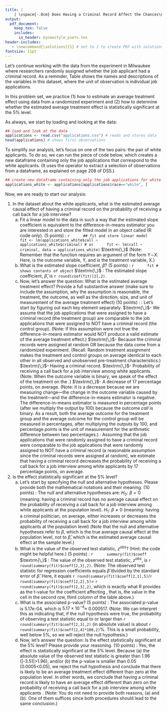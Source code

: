 ```yaml
---
title: |
    | \vspace{-.8cm} Does Having a Criminal Record Affect the Chances\newline of Receiving A Call Back for a Job Interview? \newline Part IV: Focus on White Applicants\if1\solutions (with Solutions) \fi
output:
  pdf_document:
    keep_tex: false
    includes:
      in_header: mynewstyle_psets.tex 
header-includes: 
   - \newcommand{\solutions}{1} # set to 1 to create PDF with solutions; leave blank to create PDF without solutions
fontsize: 11pt
---
```

\vspace{-.5cm} Let's continue working with the data from the experiment in Milwaukee where researchers randomly assigned whether the job applicant had a criminal record. As a reminder, Table \ref{applications} shows the names and descriptions of the variables in this dataset, where the unit of observation is individual job applications.

\begin{table}[h!!!]
\begin{center}
\begin{tabular}{ll}											
\midrule
variable & description\\
\midrule \addlinespace[1.5pt]
\textit{job\_id} & identifying number of job opening\\\addlinespace[1.5pt]
\textit{criminal} & whether the job applicant presented himself as having a criminal record (1=yes, 0=no) \\\addlinespace[1.5pt]
\textit{race} & race of applicant (black or white)\\\addlinespace[1.5pt]
\textit{call} & whether job application received a call back for a job interview (1=yes, 0=no) \\\addlinespace[1.5pt]
\midrule
\end{tabular}
\caption{Variables in "applications.csv"}\label{applications}
\end{center}
\end{table}
\vspace{.3cm}

In this problem set, we practice (1) how to estimate an average treatment effect using data from a randomized experiment and (2) how to determine whether the estimated average treatment effect is statistically significant at the 5\% level.

As always, we start by loading and looking at the data:

```r
## load and look at the data
applications <- read.csv("applications.csv") # reads and stores data
head(applications) # shows first observations
```

To simplify our analysis, let's focus on one of the two pairs: the pair of white applicants. To do so, we can run the piece of code below, which creates a new dataframe containing only the job applications that correspond to the white applicants. (It uses the \fu{[]} operator to extract a selection of observations from a dataframe, as explained on page 208 of DSS.) 

```r
## create new dataframe containing only the job applications for white applicants
applications_white <- applications[applications$race=="white", ]
```

Now, we are ready to start our analysis:

1. In the dataset about the white applicants, what is the estimated average causal effect of having a criminal record on the probability of receiving a call back for a job interview?
    a. Fit a linear model to the data in such a way that the estimated slope coefficient is equivalent to the difference-in-means estimator you are interested in and store the fitted model in an object called \textit{fit} (R code only). (5 points)
\if1\solutions
\newline\newline\underline{R code}:
        ```r
        ## fit and store linear model
        fit <- lm(applications_white$call ~ applications_white$criminal) # or
        fit <- lm(call ~ criminal, data = applications_white) 
        ```
$\textrm{\,}$
\newline (Note: Remember that the \fu{lm()} function requires an argument of the form Y$\sim$X. Here, \textit{call} is the outcome variable, Y, and \textit{criminal} is the treatment variable, X.)
\newline\fi
    b. What is the estimated slope coefficient, $\widehat{\beta}$? (5 points)
\if1\solutions
\newline\newline\underline{R code}:
        ```r
        fit # shows contents of object
        ```
$\textrm{\,}$
\newline\underline{Answer}: The estimated slope coefficient, $\widehat{\beta}$, is `r round(coef(fit)[2],2)`.
\newline
\fi    
    c. Now, let's answer the question: What is the estimated average treatment effect? Provide a full substantive answer (make sure to include the assumption, why the assumption is reasonable, the treatment, the outcome, as well as the direction, size, and unit of measurement of the average treatment effect) (10 points)
\if1\solutions
\newline\newline\underline{Answer}: \underline{Answer}: Let's start by figuring out each key element separately.\newline\newline 
$\textrm{\,}$- \textit{What's the assumption?} We assume that the job applications that were assigned to have a criminal record (the treatment group) are comparable to the job applications that were assigned to NOT have a criminal record (the control group). (Note: If this assumption were not true the difference-in-means estimator would NOT produce a valid estimate of the average treatment effect.) \newline\newline 
$\textrm{\,}$- \textit{Why is the assumption reasonable?} Because the criminal records were assigned at random OR because the data come from a randomized experiment. (Recall: Random treatment assignment makes the treatment and control groups on average identical to each other in all observed and unobserved pre-treatment characteristics.)\newline\newline 
$\textrm{\,}$- \textit{What's the treatment?} Having a criminal record. \newline\newline 
$\textrm{\,}$- \textit{What's the outcome?} Probability of receiving a call back for a job interview among white applicants. (Note: When the outcome variable is binary, we speak of the effect of the treatment on the \textit{probability of the outcome occurring}.) \newline\newline 
$\textrm{\,}$- \textit{What's the direction, size, and unit of measurement of the average causal effect?} A decrease of 17 percentage points, on average. (Note: It is a decrease because we are measuring change---the change in the outcome variable caused by the treatment---and the difference-in-means estimator is negative. The difference-in-means estimator is measured in percentage points (after we multiply the output by 100) because the outcome *call* is binary. As a result, both the average outcome for the treatment group and the average outcome for the control group will be measured in percentages, after multiplying the outputs by 100, and percentage points is the unit of measurement for the arithmetic difference between two percentages.)\newline\newline 
\textit{Full answer}: Assuming that the job applications that were randomly assigned to have a criminal record were comparable to the job applications that were randomly assigned to NOT have a criminal record (a reasonable assumption since the criminal records were assigned at random), we estimate that having a criminal record decreases the probability of receiving a call back for a job interview among white applicants by 17 percentage points, on average.
\newline
\fi

2. Is the effect statistically significant at the 5\% level?
    a. Let's start by specifying the null and alternative hypotheses. Please provide both the mathematical notations and their meaning. (10 points) 
\if1\solutions
\newline\newline\underline{Answer}: The null and alternative hypotheses are:
\newline\newline $H_0 {:} \,\, \beta{=}0$ (meaning: having a criminal record has no average causal effect on the probability of receiving a call back for a job interview among white applicants at the population level). 
\newline\newline $H_1 {:} \,\, \beta{\neq}0$ (meaning: having a criminal politician, on average, either increases or decreases the probability of receiving a call back for a job interview among white applicants at the population level)
\newline\newline (Note that the null and alternative hypotheses refer to $\beta$, which is the true average causal effect at the population level, not to $\widehat{\beta}$, which is the estimated average causal effect at the sample level.)
\newline\fi
    b. What is the value of the observed test statistic, $z^{obs}$? (Hint: the code \fu{summary()\$coeff} might be helpful here.) (5 points) 
\if1\solutions
\newline\newline\underline{R code}:
        ```r
        summary(fit)$coeff
        ```
$\textrm{\,}$
\newline\underline{Answer}: The value of the observed test statistic, $z^{obs}$, is `r round(summary(fit)$coeff[2,3],2)`. (Note: The observed test statistic for regression coefficients equals $\widehat{\beta}$ divided by the standard error of $\widehat{\beta}$. Here, it equals `r round(summary(fit)$coeff[2,1],5)`/`r round(summary(fit)$coeff[2,2],5)`= `r round(summary(fit)$coeff[2,3],2)`, which is exactly what R provides as the t-value for the coefficient affecting \textit{criminal}, that is, the value in the cell in the second row, third column of the table above.)
\newline \fi
    c. What is the associated p-value? (5 points)
\if1\solutions
\newline\newline \underline{Answer}: The associated p-value is 5.17e-04, which is $5.17\times10^{-4}\approx$ 0.000517. (Note: We can interpret this as indicating that, if the null hypothesis were true, the probability of observing a test statistic equal to or larger than `r round(summary(fit)$coeff[2,3],2)` (in absolute value) is  about `r round(summary(fit)$coeff[2,4]*100,2)`\%. This is a small probability, well below 5\%, so we will reject the null hypothesis.)
\newline \fi
    d. Now, let's answer the question: Is the effect statistically significant at the 5\% level? Please provide your reasoning. (10 points)
\if1\solutions
\newline\newline \underline{Answer}: Yes, the effect is statistically significant at the 5\% level. Because (a) the absolute value of the observed test statistic is greater than 1.96 (|-3.51|>1.96), and/or (b) the p-value is smaller than 0.05 (0.0005<0.05), we reject the null hypothesis and conclude that there is likely to be an average treatment effect different than zero at the population level. In other words, we conclude that having a criminal record is likely to have an average effect different than zero on the probability of receiving a call back for a job interview among white applicants \textit{at the population level}. (Note: You do not need to provide both reasons, (a) and (b). One of them suffices since both procedures should lead to the same conclusion.)
\newline \fi